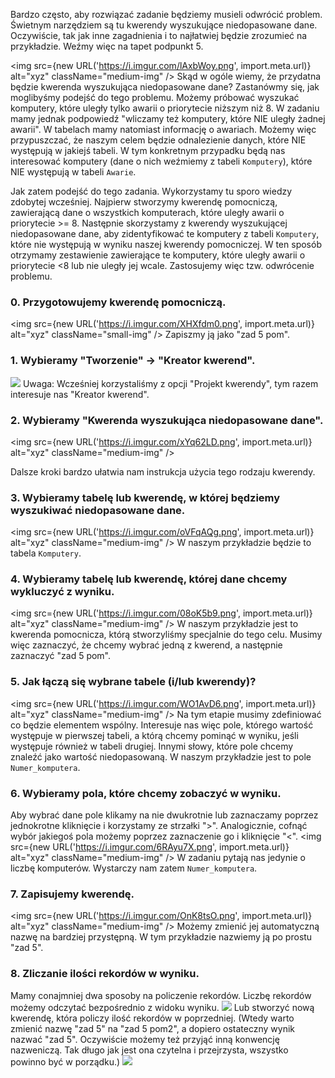 Bardzo często, aby rozwiązać zadanie będziemy musieli odwrócić problem. Świetnym narzędziem są tu kwerendy wyszukujące niedopasowane dane. Oczywiście, tak jak inne zagadnienia i to najłatwiej będzie zrozumieć na przykładzie. Weźmy więc na tapet podpunkt 5.

<img src={new URL('https://i.imgur.com/lAxbWoy.png', import.meta.url)} alt="xyz" className="medium-img" />
Skąd w ogóle wiemy, że przydatna będzie kwerenda wyszukująca niedopasowane dane?
Zastanówmy się, jak moglibyśmy podejść do tego problemu. Możemy próbować wyszukać komputery, które uległy tylko awarii o priorytecie niższym niż 8. W zadaniu mamy jednak podpowiedź "wliczamy też komputery, które NIE uległy żadnej awarii". W tabelach mamy natomiast informację o awariach. Możemy więc przypuszczać, że naszym celem będzie odnalezienie danych, które NIE występują w jakiejś tabeli. W tym konkretnym przypadku będą nas interesować komputery (dane o nich weźmiemy z tabeli `Komputery`), które NIE występują w tabeli `Awarie`.

Jak zatem podejść do tego zadania. Wykorzystamy tu sporo wiedzy zdobytej wcześniej. Najpierw stworzymy kwerendę pomocniczą, zawierającą dane o wszystkich komputerach, które uległy awarii o priorytecie >= 8.
Następnie skorzystamy z kwerendy wyszukującej niedopasowane dane, aby zidentyfikować te komputery z tabeli `Komputery`, które nie występują w wyniku naszej kwerendy pomocniczej. W ten sposób otrzymamy zestawienie zawierające te komputery, które uległy awarii o priorytecie <8 lub nie uległy jej wcale.
Zastosujemy więc tzw. odwrócenie problemu.

### 0. Przygotowujemy kwerendę pomocniczą.
<img src={new URL('https://i.imgur.com/XHXfdm0.png', import.meta.url)} alt="xyz" className="small-img" />
Zapiszmy ją jako "zad 5 pom".

### 1. Wybieramy "Tworzenie" -> "Kreator kwerend".
![](https://i.imgur.com/FzGDbQe.png)
Uwaga: Wcześniej korzystaliśmy z opcji "Projekt kwerendy", tym razem interesuje nas "Kreator kwerend".

### 2. Wybieramy "Kwerenda wyszukująca niedopasowane dane".
<img src={new URL('https://i.imgur.com/xYq62LD.png', import.meta.url)} alt="xyz" className="medium-img" />

Dalsze kroki bardzo ułatwia nam instrukcja użycia tego rodzaju kwerendy. 

### 3. Wybieramy tabelę lub kwerendę, w której będziemy wyszukiwać niedopasowane dane.
<img src={new URL('https://i.imgur.com/oVFqAQg.png', import.meta.url)} alt="xyz" className="medium-img" />
W naszym przykładzie będzie to tabela `Komputery`.

### 4. Wybieramy tabelę lub kwerendę, której dane chcemy wykluczyć z wyniku.
<img src={new URL('https://i.imgur.com/08oK5b9.png', import.meta.url)} alt="xyz" className="medium-img" />
W naszym przykładzie jest to kwerenda pomocnicza, którą stworzyliśmy specjalnie do tego celu. Musimy więc zaznaczyć, że chcemy wybrać jedną z kwerend, a następnie zaznaczyć "zad 5 pom".

### 5. Jak łączą się wybrane tabele (i/lub kwerendy)?
<img src={new URL('https://i.imgur.com/WO1AvD6.png', import.meta.url)} alt="xyz" className="medium-img" />
Na tym etapie musimy zdefiniować co będzie elementem wspólny. Interesuje nas więc pole, którego wartość występuje w pierwszej tabeli, a którą chcemy pominąć w wyniku, jeśli występuje również w tabeli drugiej. Innymi słowy, które pole chcemy znaleźć jako wartość niedopasowaną.
W naszym przykładzie jest to pole `Numer_komputera`.

### 6. Wybieramy pola, które chcemy zobaczyć w wyniku. 
Aby wybrać dane pole klikamy na nie dwukrotnie lub zaznaczamy poprzez jednokrotne kliknięcie i korzystamy ze strzałki ">". Analogicznie, cofnąć wybór jakiegoś pola możemy poprzez zaznaczenie go i kliknięcie "<".
<img src={new URL('https://i.imgur.com/6RAyu7X.png', import.meta.url)} alt="xyz" className="medium-img" />
W zadaniu pytają nas jedynie o liczbę komputerów. Wystarczy nam zatem `Numer_komputera`.

### 7. Zapisujemy kwerendę.
<img src={new URL('https://i.imgur.com/OnK8tsO.png', import.meta.url)} alt="xyz" className="medium-img" />
Możemy zmienić jej automatyczną nazwę na bardziej przystępną. W tym przykładzie nazwiemy ją po prostu "zad 5".

### 8. Zliczanie ilości rekordów w wyniku.
Mamy conajmniej dwa sposoby na policzenie rekordów. 
Liczbę rekordów możemy odczytać bezpośrednio z widoku wyniku.
![](https://i.imgur.com/n1PUos9.png)
Lub stworzyć nową kwerendę, która policzy ilość rekordów w poprzedniej. (Wtedy warto zmienić nazwę "zad 5" na "zad 5 pom2", a dopiero ostateczny wynik nazwać "zad 5". Oczywiście możemy też przyjąć inną konwencję nazweniczą. Tak długo jak jest ona czytelna i przejrzysta, wszystko powinno być w porządku.)
![](https://i.imgur.com/3ZfhSEG.png)
